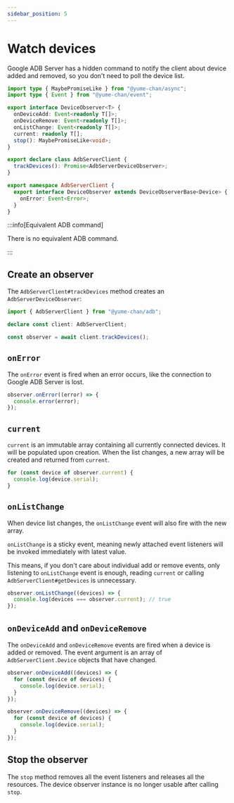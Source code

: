 ---
sidebar_position: 5
---

# Watch devices

Google ADB Server has a hidden command to notify the client about device added and removed, so you don't need to poll the device list.

```ts
import type { MaybePromiseLike } from "@yume-chan/async";
import type { Event } from "@yume-chan/event";

export interface DeviceObserver<T> {
  onDeviceAdd: Event<readonly T[]>;
  onDeviceRemove: Event<readonly T[]>;
  onListChange: Event<readonly T[]>;
  current: readonly T[];
  stop(): MaybePromiseLike<void>;
}

export declare class AdbServerClient {
  trackDevices(): Promise<AdbServerDeviceObserver>;
}

export namespace AdbServerClient {
  export interface DeviceObserver extends DeviceObserverBase<Device> {
    onError: Event<Error>;
  }
}
```

:::info[Equivalent ADB command]

There is no equivalent ADB command.

:::

## Create an observer

The `AdbServerClient#trackDevices` method creates an `AdbServerDeviceObserver`:

```ts transpile
import { AdbServerClient } from "@yume-chan/adb";

declare const client: AdbServerClient;

const observer = await client.trackDevices();
```

## `onError`

The `onError` event is fired when an error occurs, like the connection to Google ADB Server is lost.

```ts transpile
observer.onError((error) => {
  console.error(error);
});
```

## `current`

`current` is an immutable array containing all currently connected devices. It will be populated upon creation. When the list changes, a new array will be created and returned from `current`.

```ts transpile
for (const device of observer.current) {
  console.log(device.serial);
}
```

## `onListChange`

When device list changes, the `onListChange` event will also fire with the new array.

`onListChange` is a sticky event, meaning newly attached event listeners will be invoked immediately with latest value.

This means, if you don't care about individual add or remove events, only listening to `onListChange` event is enough, reading `current` or calling `AdbServerClient#getDevices` is unnecessary.

```ts transpile
observer.onListChange((devices) => {
  console.log(devices === observer.current); // true
});
```

## `onDeviceAdd` and `onDeviceRemove`

The `onDeviceAdd` and `onDeviceRemove` events are fired when a device is added or removed. The event argument is an array of `AdbServerClient.Device` objects that have changed.

```ts transpile
observer.onDeviceAdd((devices) => {
  for (const device of devices) {
    console.log(device.serial);
  }
});

observer.onDeviceRemove((devices) => {
  for (const device of devices) {
    console.log(device.serial);
  }
});
```

## Stop the observer

The `stop` method removes all the event listeners and releases all the resources. The device observer instance is no longer usable after calling `stop`.
